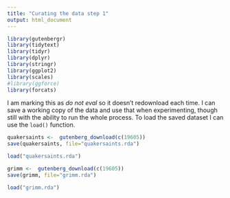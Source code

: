 ```yaml
---
title: "Curating the data step 1"
output: html_document
---
```


```r
library(gutenbergr)
library(tidytext)
library(tidyr)
library(dplyr)
library(stringr)
library(ggplot2)
library(scales)
#library(ggforce)
library(forcats)
```

I am marking this as _do not eval_ so it doesn't redownload 
each time. I can save a working copy of the data and use that
when experimenting,  though still with the ability to run the whole
process. To load the saved dataset I can use the `load()` function.

```r

quakersaints <-  gutenberg_download(c(19605))
save(quakersaints, file="quakersaints.rda")
```
```r
load("quakersaints.rda")
```

```r

grimm <-  gutenberg_download(c(19605))
save(grimm, file="grimm.rda")
```
```r
load("grimm.rda")
```
